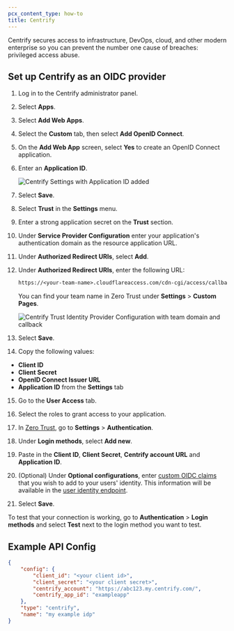 ```yaml
---
pcx_content_type: how-to
title: Centrify
---
```


Centrify secures access to infrastructure, DevOps, cloud, and other modern enterprise so you can prevent the number one cause of breaches: privileged access abuse.

## Set up Centrify as an OIDC provider

1. Log in to the Centrify administrator panel.

2. Select **Apps**.

3. Select **Add Web Apps**.

4. Select the **Custom** tab, then select **Add OpenID Connect**.

5. On the **Add Web App** screen, select **Yes** to create an OpenID Connect application.

6. Enter an **Application ID**.

   ![Centrify Settings with Application ID added](~/assets/images/cloudflare-one/identity/centrify/centrify-4.png)

7. Select **Save**.

8. Select **Trust** in the **Settings** menu.

9. Enter a strong application secret on the **Trust** section.

10. Under **Service Provider Configuration** enter your application's authentication domain as the resource application URL.

11. Under **Authorized Redirect URIs**, select **Add**.

12. Under **Authorized Redirect URIs**, enter the following URL:

    ```txt
    https://<your-team-name>.cloudflareaccess.com/cdn-cgi/access/callback
    ```

    You can find your team name in Zero Trust under **Settings** > **Custom Pages**.

    ![Centrify Trust Identity Provider Configuration with team domain and callback](~/assets/images/cloudflare-one/identity/centrify/centrify-6.png)

13. Select **Save**.

14. Copy the following values:

- **Client ID**
- **Client Secret**
- **OpenID Connect Issuer URL**
- **Application ID** from the **Settings** tab

15. Go to the **User Access** tab.

16. Select the roles to grant access to your application.

17. In [Zero Trust](https://one.dash.cloudflare.com), go to **Settings** > **Authentication**.

18. Under **Login methods**, select **Add new**.

19. Paste in the **Client ID**, **Client Secret**, **Centrify account URL** and **Application ID**.

20. (Optional) Under **Optional configurations**, enter [custom OIDC claims](/cloudflare-one/identity/idp-integration/generic-oidc/#oidc-claims) that you wish to add to your users' identity. This information will be available in the [user identity endpoint](/cloudflare-one/identity/authorization-cookie/application-token/#user-identity).

21. Select **Save**.

To test that your connection is working, go to **Authentication** > **Login methods** and select **Test** next to the login method you want to test.

## **Example API Config**

```json
{
	"config": {
		"client_id": "<your client id>",
		"client_secret": "<your client secret>",
		"centrify_account": "https://abc123.my.centrify.com/",
		"centrify_app_id": "exampleapp"
	},
	"type": "centrify",
	"name": "my example idp"
}
```
